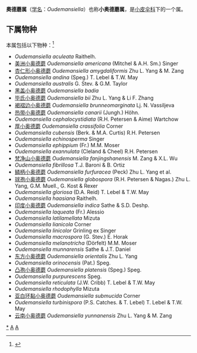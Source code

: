 {{Automatic Taxobox
| taxon = Oudemansiella
| authority = Speg. (1881)
| image = Oudemansiella mucida JPG1.jpg
| image_caption = Oudemansiella mucida
| type species = Oudemansiella platensis
| type species authority = (Speg.) Speg. (1881)
| Synonyms = 
* ''Coprinopsis'' <small>Beeli, 1929</small>
* ''Mucidula'' <small>Pat. (1887)</small>
* ''Phaeolimacium'' <small>P.C.Hennings, 1899</small>
* ''Oudemansiella'' sect. ''Mucidula'' <small>(Pat.) Zhu L.Yang, Li F.Zhang, G.M.Muell., G. Kost & Rexer (2009)</small>
* ''Oudemansia'' <small>Spegazzini, 1880</small>
}}

'''奧德蘑属'''（[[学名|学名]]：''Oudemansiella''）也称'''小奥德蘑属'''，是[[小皮伞科|小皮伞科]]下的一个属。

==下属物种==
本属包括以下物种：<ref>{{cite web |title=Oudemansiella Speg. |url=https://www.gbif.org/species/2526010 |website=GBIF}}</ref>
* ''Oudemansiella aculeata'' Raithelh.
* [[美洲小奥德蘑|美洲小奥德蘑]] ''Oudemansiella americana'' (Mitchel & A.H. Sm.) Singer
* [[杏仁形小奥德蘑|杏仁形小奥德蘑]] ''Oudemansiella amygdaliformis'' Zhu L. Yang & M. Zang
* ''Oudemansiella andina'' (Speg.) T. Lebel & T.W. May
* ''Oudemansiella australis'' G. Stev. & G.M. Taylor
* [[黑盖小奥德蘑|黑盖小奥德蘑]] ''Oudemansiella badia''
* [[毕氏小奥德蘑|毕氏小奥德蘑]] ''Oudemansiella bii'' Zhu L. Yang & Li F. Zhang
* [[褐褶边小奥德蘑|褐褶边小奥德蘑]] ''Oudemansiella brunneomarginata'' Lj. N. Vassiljeva
* [[热带小奥德蘑|热带小奥德蘑]] ''Oudemansiella canarii'' (Jungh.) Höhn.
* ''Oudemansiella cephalocystidiata'' (R.H. Petersen & Aime) Wartchow
* [[厚小奥德蘑|厚小奥德蘑]] ''Oudemansiella crassifolia'' Corner
* ''Oudemansiella cubensis'' (Berk. & M.A. Curtis) R.H. Petersen
* ''Oudemansiella echinosperma'' Singer
* ''Oudemansiella ephippium'' (Fr.) M.M. Moser
* ''Oudemansiella exannulata'' (Cleland & Cheel) R.H. Petersen
* [[梵净山小奥德蘑|梵净山小奥德蘑]] ''Oudemansiella fanjingshanensis'' M. Zang & X.L. Wu
* ''Oudemansiella fibrillosa'' T.J. Baroni & B. Ortiz
* [[鳞柄小奥德蘑|鳞柄小奥德蘑]] ''Oudemansiella furfuracea'' (Peck) Zhu L. Yang et al.
* [[球孢小奥德蘑|球孢小奥德蘑]] ''Oudemansiella globospora'' (R.H. Petersen & Nagas.) Zhu L. Yang, G.M. Muell., G. Kost & Rexer
* ''Oudemansiella gloriosa'' (D.A. Reid) T. Lebel & T.W. May
* ''Oudemansiella haasiana'' Raithelh.
* [[印度小奥德蘑|印度小奥德蘑]] ''Oudemansiella indica'' Sathe & S.D. Deshp.
* ''Oudemansiella laqueata'' (Fr.) Alessio
* ''Oudemansiella latilamellata'' Mizuta
* ''Oudemansiella lianicola'' Corner
* ''Oudemansiella linicolor'' Grinling ex Singer
* ''Oudemansiella macrospora'' (G. Stev.) E. Horak
* ''Oudemansiella melanotricha'' (Dörfelt) M.M. Moser
* ''Oudemansiella munnarensis'' Sathe & J.T. Daniel
* [[东方小奥德蘑|东方小奥德蘑]] ''Oudemansiella orientalis'' Zhu L. Yang 
* ''Oudemansiella orinocensis'' (Pat.) Speg.
* [[凸孢小奥德蘑|凸孢小奥德蘑]] ''Oudemansiella platensis'' (Speg.) Speg.
* ''Oudemansiella purpurescens'' Speg.
* ''Oudemansiella reticulata'' (J.W. Cribb) T. Lebel & T.W. May
* ''Oudemansiella rhodophylla'' Mizuta
* [[亚白环黏小奥德蘑|亚白环黏小奥德蘑]] ''Oudemansiella submucida'' Corner
* ''Oudemansiella turbinispora'' (P.S. Catches. & T. Lebel) T. Lebel & T.W. May
* [[云南小奥德蘑|云南小奥德蘑]] ''Oudemansiella yunnanensis'' Zhu L. Yang & M. Zang

{{taxonbar}}
[[Category:_奧德蘑属|*]]
[[Category:_小皮伞科|A]]
[[Category:_1881年描述的分类群|A]]